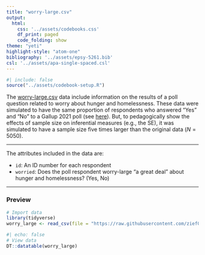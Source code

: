 ```yaml
---
title: "worry-large.csv"
output: 
  html:
    css: '../assets/codebooks.css'
    df_print: paged
    code_folding: show
theme: "yeti"
highlight-style: "atom-one"
bibliography: '../assets/epsy-5261.bib'
csl: '../assets/apa-single-spaced.csl'
---
```



```r
#| include: false
source("../assets/codebook-setup.R")
```

The [worry-large.csv](https://raw.githubusercontent.com/zief0002/epsy-5261/main/data/worry-large.csv) data include information on the results of a poll question related to worry about hunger and homelessness. These data were simulated to have the same proportion of respondents who answered "Yes" and "No" to a Gallup 2021 poll (see [here](https://zief0002.github.io/epsy-5261/codebooks/worry.html)). But, to pedagogically show the effects of sample size on inferential measures (e.g., the SE), it was simulated to have a sample size five times larger than the original data ($N=5050$).


---

The attributes included in the data are:

- `id`: An ID number for each respondent
- `worried`: Does the poll respondent worry-large "a great deal" about hunger and homelessness? (Yes, No)


---


### Preview

```r
# Import data
library(tidyverse)
worry_large <- read_csv(file = "https://raw.githubusercontent.com/zief0002/epsy-5261/main/data/worry-large.csv")
```

```r
#| echo: false
# View data
DT::datatable(worry_large)
```


<!-- ### References -->




